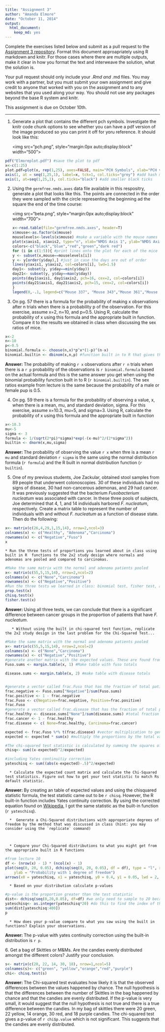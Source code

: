 ```yaml
---
title: "Assignment 3"
author: "Amanda Elmore"
date: "October 11, 2014"
output:
  html_document:
    keep_md: yes
---
```


Complete the exercises listed below and submit as a pull request to the [Assignment 3 repository](http://www.github.com/microbialinformatics/assignment03).  Format this document approapriately using R markdown and knitr. For those cases where there are multiple outputs, make it clear in how you format the text and interweave the solution, what the solution is.

Your pull request should only include your *.Rmd and *.md files. You may work with a partner, but you must submit your own assignment and give credit to anyone that worked with you on the assignment and to any websites that you used along your way. You should not use any packages beyond the base R system and knitr.

This assignment is due on October 10th.

------

1.  Generate a plot that contains the different pch symbols. Investigate the knitr code chunk options to see whether you can have a pdf version of the image produced so you can print it off for yoru reference. It should look like this:

    <img src="pch.png", style="margin:0px auto;display:block" width="500">

```r
pdf("Elmoreplot.pdf") #save the plot to pdf
x<-c(1:25)
plot.pdf=plot(x, rep(1,25), axes=FALSE, main="PCH Symbols", xlab="PCH value", ylab="",  pch=c(1:25), cex=2)
axis(1, at = seq(1,25,1), label=x, tck=1, col.ticks="grey") #add hash marks
axis(1, at=seq(1,25,1), col.ticks="black") #add smaller black ticks
```

2.  Using the `germfree.nmds.axes` data file available in this respositry, generate a plot that looks like this. The points are connected in the order they were sampled with the circle representing the beginning ad the square the end of the time course:

    <img src="beta.png", style="margin:0px auto;display:block" width="700">
```r
x<-read.table(file="germfree.nmds.axes", header=T)
x$mouse<-as.factor(x$mouse)
mouselevels<-levels(x$mouse) #make a variable with the mouse names to be used in a for loop
plot(x$axis1, x$axis2, type="n", xlab="NMDS Axis 1", ylab="NMDS Axis 2")
colors<-c("black","blue","red","green","dark red")
for (i in c(1:5)){ #print lines onto the plot for each of the mice individually with a different color
y <- subset(x,mouse==mouselevels[i])
y <- y[order(y$day),] #just in case the days are out of order
lines(y$axis1, y$axis2, col=colors[i], lwd=1.5)
day1<- subset(y, y$day==min(y$day))
day21<- subset(y, y$day==max(y$day))
points(day1$axis1, day1$axis2, pch=16, cex=2, col=colors[i])
points(day21$axis1, day21$axis2, pch=15, cex=2, col=colors[i])
}
legend(0,-.1, legend=c("Mouse 337", "Mouse 343","Mouse 361","Mouse 387","Mouse 389"), lwd=4,col=colors)
```

3.  On pg. 57 there is a formula for the probability of making x observations after n trials when there is a probability p of the observation.  For this exercise, assume x=2, n=10, and p=0.5.  Using R, calculate the probability of x using this formula and the appropriate built in function. Compare it to the results we obtained in class when discussing the sex ratios of mice.
```r
x<-2
n<-10
p<-0.5
binomial.formula <- choose(n,x)*p^x*(1-p)^(n-x)
binomial.builtin <- dbinom(x,n,p) #function built in to R that gives the probability of drawing a certain number of something from a binomial distribution (from Lecture 9)
```

**Answer: ** The probability of making `r x` observations after `r n` trials when there is a `r p` probability of the observations is `r binomial.formula` based on the actual formula and this is the same answer you get when using the binomial probability function built in to R (`r binomial.builtin`). The sex ratios example from lecture is the same because the probability of a male or female pup is 0.5.



4.  On pg. 59 there is a formula for the probability of observing a value, x, when there is a mean, mu, and standard deviation, sigma.  For this exercise, assume x=10.3, mu=5, and sigma=3.  Using R, calculate the probability of x using this formula and the appropriate built in function

```r
x<-10.3
mu<-5
sigma <- 3
formula <- 1/(sqrt(2*pi)*sigma)*exp(-(x-mu)^2/(2*sigma^2))
builtin <- dnorm(x,mu,sigma)
```
**Answer: ** The probability of observing the value `r x` when thre is a mean `r mu` and standard deviation `r sigma` is the same using the normal distribution formula (`r formula`) and the R built in normal distribution function (`r builtin`).


5.  One of my previous students, Joe Zackular, obtained stool samples from 89 people that underwent colonoscopies.  30 of these individuals had no signs of disease, 30 had non-cancerous ademonas, and 29 had cancer.  It was previously suggested that the bacterium *Fusobacterium nucleatum* was associated with cancer.  In these three pools of subjects, Joe determined that 4, 1, and 14 individuals harbored *F. nucleatum*, respectively. Create a matrix table to represent the number of individuals with and without _F. nucleatum_ as a function of disease state.  Then do the following:
```r
x<- matrix(c(26,4,29,1,15,14), nrow=2,ncol=3)
colnames(x) <- c("Healthy", "Adenoma","Carcinoma")
rownames(x) <- c("Negative","Fuso")
x
```


    * Run the three tests of proportions you learned about in class using built in R  functions to the 2x2 study design where normals and adenomas are pooled and compared to carcinomas.
```r
#Make the same matrix with the normal and adenoma patients pooled
x<- matrix(c(55,5,15,14), nrow=2,ncol=2)
colnames(x) <- c("None","Carcinoma")
rownames(x) <- c("Negative","Positive")
#Run the three tests we learned in class: binomial test, fisher test, and chi squared test  
prop.test(x)
chisq.test(x)
fisher.test(x)
```   
**Answer: **Using all three tests, we can conclude that there is a significant difference between cancer groups in the proportion of patients that have *F. nucleatum*.

 
       * Without using the built in chi-squared test function, replicate the 2x2 study design in the last problem for the Chi-Squared Test...
```r
#Make the same matrix with the normal and adenoma patients pooled
x<- matrix(c(55,5,15,14), nrow=2,ncol=2)
colnames(x) <- c("None","Carcinoma")
rownames(x) <- c("Negative","Positive")
#generate another matrix with the expected values. These are found from the (row total * column total)/overall total. I adapted this code from Lecture 10 with comments to show I understand.
Fuso.sums <- margin.table(x, 1) #Make table with fuso totals 

disease.sums <- margin.table(x, 2) #make table with disease totals 


#generate a vector called frac.Fuso that has the fraction of total patients that have fuso and the fraction that don't.
frac.negative <- Fuso.sums["Negative"]/sum(Fuso.sums) 
frac.positive <- 1 - frac.negative
frac.Fuso <- c(Negative=frac.negative, Positive=frac.positive)
frac.Fuso
#generate a vector called frac.disease that has the fraction of total patients that have cancer and the fraction that don't
frac.healthy <- disease.sums["None"]/sum(disease.sums) #total fraction of people that are healthy in the data set
frac.cancer <- 1 - frac.healthy
frac.disease <- c( None=frac.healthy, Carcinoma=frac.cancer)

expected <- frac.Fuso %*% t(frac.disease) #vector multiplication to generate a matrix with all of the expected proportions in the same positions as the real values in the original table
expected <- expected * sum(x) #multiply the proportions by the total value to get the expected number of observations for each condition

#The chi-squared test statistic is calculated by summing the squares of the difference between observed and expected and dividing by expected.
chisq<- sum((x-expected)^2/expected)

#including Yates continuitiy correction
yateschisq <- sum((abs(x-expected)-.5)^2/expected)
```

       
      * Calculate the expected count matrix and calculate the Chi-Squared test statistics. Figure out how to get your test statistic to match Rs default statistic.

**Answer: ** By creating an table of expected values and using the chisquared statistic formula, the test statistic came out to be `r chisq`. However, the R built-in function includes Yates continuity correction. By using the corrected equation found on [Wikipedia](http://en.wikipedia.org/wiki/Yates's_correction_for_continuity), I got the same statistic as the built-in function (`r yateschisq`).
      
      *  Generate a Chi-Squared distributions with approporiate degrees of freedom by the method that was discussed in class (hint: you may consider using the `replicate` command)

      
      
      * Compare your Chi-Squared distributions to what you might get from the appropriate built in R functions
```r
#from lecture 10
df <- (nrow(x) - 1) * (ncol(x) - 1)
plot(seq(0, 20, 0.05), dchisq(seq(0, 20, 0.05), df = df), type = "l", xlab = "ChiSquared Statistic", 
    ylab = "Probability with 1 degree of freedom")
arrows(x0 = yateschisq, x1 = yateschisq, y0 = 0.4, y1 = 0.05, lwd = 2, col = "red")

```
      * Based on your distribution calculate p-values
```r
#p-value is the proportion greater than the test statistic
dist<- dchisq(seq(0,20,0.05), df=df) #we only need to sample to 20 because the values get very small
yateschisq<- as.integer(yateschisq*20) #do this to find the index of the chisq value in the distribution
sum(dist[yateschisq:400])
p

```


      * How does your p-value compare to what you saw using the built in functions? Explain your observations.
**Answer: ** The p-value with yates continuity correction using the built-in distribution is `r p`. 

6\.  Get a bag of Skittles or M&Ms.  Are the candies evenly distributed amongst the different colors?  Justify your conclusion.
```r
s<- matrix(c(20, 22, 14, 30, 18), nrow=1,ncol=5)
colnames(s)<- c("green", "yellow","orange","red","purple")
chi<- chisq.test(s)

```
**Answer: ** The Chi-squared test evaluates how likely it is that the observed differences between the values happened by chance. The null hypothesis is that the differences between the number of Skittles in the bag happened by chance and that the candies are evenly distributed. If the p-value is very small, it would suggest that the null hypothesis is not true and there is a true difference between the candies. In my bag of skittles there were 20 green, 22 yellow, 14 orange, 30 red, and 18 purple candies. The chi-squared test gives a p-value of `r chi$p.value` which is not significant. This suggests that the candies are evenly distributed.








